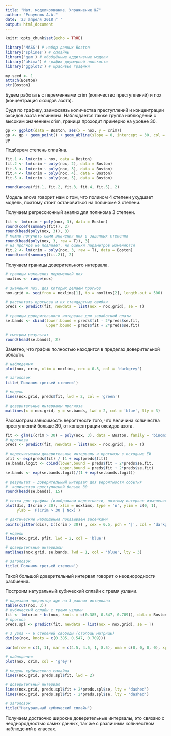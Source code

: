 ---
title: "Мат. моделирование. Упражнение №7"
author: "Розумнюк А.А."
date: '23 апреля 2018 г '
output: html_document
---

```{r setup, include=FALSE}
knitr::opts_chunk$set(echo = TRUE)
```

```{r, echo=FALSE}
library('MASS') # набор данных Boston 
library('splines') # сплайны 
library('gam') # обобщённые аддитивные модели 
library('akima') # график двумерной плоскости 
library('ggplot2') # красивые графики 

my.seed <- 1 
attach(Boston) 
str(Boston) 
```

Будем работать с переменными crim (количество преступлений) и nox (концентрация оксидов азота).

Судя по графику, заимосвязь количества преступлений и концентрации оксидов азота нелинейна. Наблюдается также группа наблюдений с высоким значением crim, граница проходит примерно на уровне 30.

```{r, echo=TRUE}
gp <- ggplot(data = Boston, aes(x = nox, y = crim)) 
gp <- gp + geom_point() + geom_abline(slope = 0, intercept = 30, col = 'red') 
gp
```

Подберем степень сплайна. 

```{r, echo=TRUE}
fit.1 <- lm(crim ~ nox, data = Boston) 
fit.2 <- lm(crim ~ poly(nox, 2), data = Boston) 
fit.3 <- lm(crim ~ poly(nox, 3), data = Boston) 
fit.4 <- lm(crim ~ poly(nox, 4), data = Boston) 
fit.5 <- lm(crim ~ poly(nox, 5), data = Boston) 

round(anova(fit.1, fit.2, fit.3, fit.4, fit.5), 2) 
```

Модель anova говорит нам о том, что полином 4 степени ухудшает модель, поэтому стоит остановиться на полиноме 3 степени.

Получаем регрессионный анализ для полинома 3 степени.

```{r, echo=TRUE}
fit <- lm(crim ~ poly(nox, 3), data = Boston) 
round(coef(summary(fit)), 2) 
round(head(poly(nox, 3)), 3) 
# можно получить сами значения nox в заданных степенях 
round(head(poly(nox, 3, raw = T)), 3) 
# на прогноз не повлияет, но оценки параметров изменяются 
fit.2 <- lm(crim ~ poly(nox, 3, raw = T), data = Boston) 
round(coef(summary(fit.2)), 2)
```
Получаем границы доверительного интервала.
```{r, echo=TRUE}
# границы изменения переменной nox 
noxlims <- range(nox) 

# значения nox, для которых делаем прогноз 
nox.grid <- seq(from = noxlims[1], to = noxlims[2], length.out = 506) 

# рассчитать прогнозы и их стандартные ошибки 
preds <- predict(fit, newdata = list(nox = nox.grid), se = T) 

# границы доверительного интервала для заработной платы 
se.bands <- cbind(lower.bound = preds$fit - 2*preds$se.fit, 
                  upper.bound = preds$fit + 2*preds$se.fit) 

# смотрим результат 
round(head(se.bands), 2)
```

Заметно, что график полностью находится в пределах доверительной области.

```{r, echo=TRUE}
# наблюдения 
plot(nox, crim, xlim = noxlims, cex = 0.5, col = 'darkgrey') 

# заголовок 
title('Полином третьей степени') 

# модель 
lines(nox.grid, preds$fit, lwd = 2, col = 'green') 

# доверительные интервалы прогноза 
matlines(x = nox.grid, y = se.bands, lwd = 2, col = 'blue', lty = 3) 

```

Рассмотрим зависимость вероятности того, что величина количества преступлений больше 30, от концентрации оксидов азота.

```{r, echo=TRUE}
fit <- glm(I(crim > 30) ~ poly(nox, 3), data = Boston, family = 'binomial')
# прогнозы
preds <- predict(fit, newdata = list(nox = nox.grid), se = T)

# пересчитываем доверительные интервалы и прогнозы в исходные ЕИ
pfit <- exp(preds$fit) / (1 + exp(preds$fit))
se.bands.logit <- cbind(lower.bound = preds$fit - 2*preds$se.fit,
                        upper.bound = preds$fit + 2*preds$se.fit)
se.bands <- exp(se.bands.logit)/(1 + exp(se.bands.logit))

# результат - доверительный интервал для вероятности события 
#  количество преступлений больше 30  
round(head(se.bands), 15)

# сетка для графика (изображаем вероятности, поэтому интервал изменения y мал)
plot(dis, I(crim > 30), xlim = noxlims, type = 'n', ylim = c(0, 1),
     ylab = 'P(Crim > 30 | Nox)')

# фактические наблюдения показываем засечками
points(jitter(dis), I((crim > 30)) , cex = 0.5, pch = '|', col = 'darkgrey')

# модель
lines(nox.grid, pfit, lwd = 2, col = 'blue')

# доверительные интервалы
matlines(nox.grid, se.bands, lwd = 1, col = 'blue', lty = 3)

# заголовок
title('Полином третьей степени')
```

Такой большой доверительный интервал говорит о неоднородности разбиения.

Построим натуральный кубический сплайн с тремя узлами.
```{r, echo=TRUE}
# нарезаем предиктор age на 3 равных интервала
table(cut(nox, 3))
# кубический сплайн с тремя узлами
fit <- lm(crim ~ bs(nox, knots = c(0.385, 0.547, 0.709)), data = Boston)
# прогноз
preds.spl <- predict(fit, newdata = list(nox = nox.grid), se = T)

# 3 узла -- 6 степеней свободы (столбцы матрицы)
dim(bs(nox, knots = c(0.385, 0.547, 0.709)))

par(mfrow = c(1, 1), mar = c(4.5, 4.5, 1, 8.5), oma = c(0, 0, 0, 0), xpd = T)

# наблюдения
plot(nox, crim, col = 'grey')

# модель кубического сплайна
lines(nox.grid, preds.spl$fit, lwd = 2)

# доверительный интервал
lines(nox.grid, preds.spl$fit + 2*preds.spl$se, lty = 'dashed')
lines(nox.grid, preds.spl$fit - 2*preds.spl$se, lty = 'dashed')

# заголовок
title("Натуральный кубический сплайн")

```

Получаем достаочно широкие доверительные интервалы, это связано с неоднородностью самих данных, так же с различным количеством наблюдений в классах.